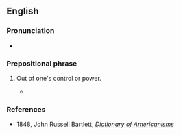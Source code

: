 ==English==

===Pronunciation===
* {{audio|en-au-above one's bend.ogg|Audio (AU)|lang=en}}

===Prepositional phrase===
{{en-prep phrase|[[above]] one's [[bend]]}}

# {{lb|en|idiomatic|US|dated}} Out of one's control or power.
#* {{quote-text|year=1835|author={{w|Davy Crockett}}|title=An account of Col. Crockett's tour to the North and down East|passage=I shall not attempt to describe the curiosities at Peale's Museum; it is above my bend.}}

===References===
* 1848, John Russell Bartlett, ''[http://www.merrycoz.org/voices/bartlett/AMER02.HTM#a Dictionary of Americanisms]''